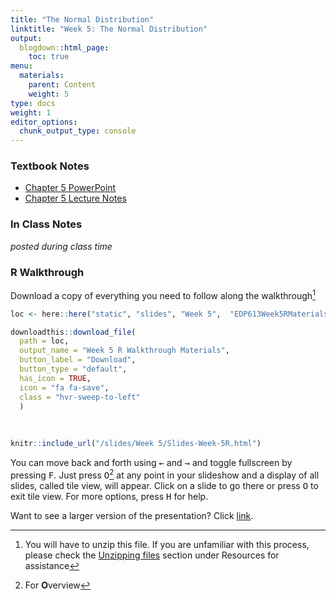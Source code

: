 ```yaml
---
title: "The Normal Distribution"
linktitle: "Week 5: The Normal Distribution"
output:
  blogdown::html_page:
    toc: true
menu:
  materials:
    parent: Content
    weight: 5
type: docs
weight: 1
editor_options: 
  chunk_output_type: console
---
```


<script>
  function resizeIframe(obj) {
    obj.style.height = obj.contentWindow.document.body.scrollHeight + 'px';
  }
</script>

<style>
  .hvr-sweep-to-left {
    display: inline-block;
    vertical-align: middle;
    -webkit-transform: perspective(1px) translateZ(0);
    transform: perspective(1px) translateZ(0);
    box-shadow: 0 0 1px rgba(0, 0, 0, 0);
    position: relative;
    -webkit-transition-property: color;
    transition-property: color;
    -webkit-transition-duration: 0.25s;
    transition-duration: 0.25s;
  }

.hvr-sweep-to-left:before {
  content: "";
  position: absolute;
  z-index: -1;
  top: 0;
  left: 0;
  right: 0;
  bottom: 0;
  background: #761756;
    -webkit-transform: scaleX(0);
  transform: scaleX(0);
  -webkit-transform-origin: 100% 50%;
  transform-origin: 100% 50%;
  -webkit-transition-property: transform;
  transition-property: transform;
  -webkit-transition-duration: 0.3s;
  transition-duration: 0.3s;
  -webkit-transition-timing-function: ease-out;
  transition-timing-function: ease-out;
}

.hvr-sweep-to-left:hover, .hvr-sweep-to-left:focus, .hvr-sweep-to-left:active {
  color: white;
}

.hvr-sweep-to-left:hover:before, .hvr-sweep-to-left:focus:before, .hvr-sweep-to-left:active:before {
  -webkit-transform: scaleX(1);
  transform: scaleX(1);
}
</style>

### Textbook Notes

- [Chapter 5 PowerPoint](/slides/Week 5/SSDS_Ch5.PPTX){target="_blank"}
- [Chapter 5 Lecture Notes](/lecture_notes/Week 5/SSDS_Ch5.docx){target="_blank"}

### In Class Notes
*posted during class time*

### R Walkthrough
<!--
*posted during class time*
-->
Download a copy of everything you need to follow along the walkthrough^[You will have to unzip this file. If you are unfamiliar with this process, please check the [Unzipping files](/resource/unzipping/) section under Resources for assistance]

```r
loc <- here::here("static", "slides", "Week 5",  "EDP613Week5RMaterials.zip")

downloadthis::download_file(
  path = loc,
  output_name = "Week 5 R Walkthrough Materials",
  button_label = "Download",
  button_type = "default",
  has_icon = TRUE,
  icon = "fa fa-save",
  class = "hvr-sweep-to-left"
  )
```

<br>
```r
knitr::include_url("/slides/Week 5/Slides-Week-5R.html")
```

You can move back and forth using <kbd>←</kbd> and <kbd>→</kbd> and toggle fullscreen by pressing <kbd>F</kbd>. Just press <kbd>O</kbd>^[For **O**verview] at any point in your slideshow and a display of all slides, called tile view, will appear. Click on a slide to go there or press <kbd>O</kbd> to exit tile view. For more options, press <kbd>H</kbd> for help.

Want to see a larger version of the presentation? Click [link](/slides/Week 5/Slides-Week-5R.html){target="_blank"}.
